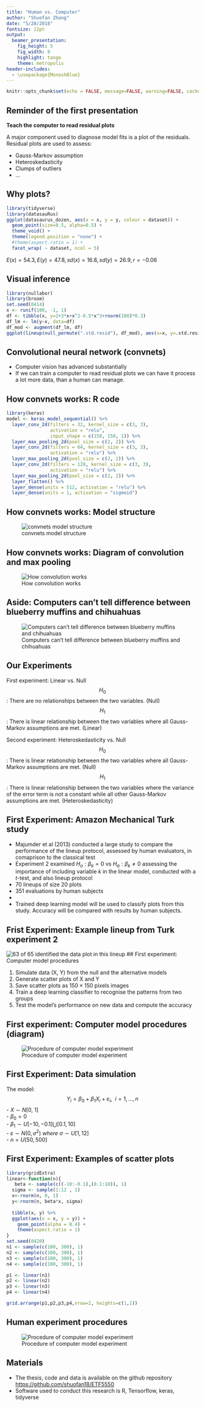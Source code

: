 ```yaml
---
title: "Human vs. Computer"
author: "Shuofan Zhang"
date: "5/28/2018"
fontsize: 12pt
output: 
  beamer_presentation:
    fig_height: 5
    fig_width: 8
    highlight: tango
    theme: metropolis
header-includes:
  - \usepackage{MonashBlue}
---
```


```r
knitr::opts_chunk$set(echo = FALSE, message=FALSE, warning=FALSE, cache=TRUE, dev.args=list(bg=grey(0.9), pointsize=11))
```

## Reminder of the first presentation

**Teach the computer to read residual plots**

A major component used to diagnose model fits is a plot of the residuals. Residual plots are used to assess:

- Gauss-Markov assumption
- Heteroskedasticity
- Clumps of outliers 
- ...

## Why plots? 

```r
library(tidyverse)
library(datasauRus)
ggplot(datasaurus_dozen, aes(x = x, y = y, colour = dataset)) +
  geom_point(size=0.5, alpha=0.5) +
  theme_void() +
  theme(legend.position = "none") +
  #theme(aspect.ratio = 1) +
  facet_wrap( ~ dataset, ncol = 5)
```

$E(x)=54.3, E(y)= 47.8, sd(x) = 16.8, sd(y) = 26.9, r = -0.06$

## Visual inference

```r
library(nullabor)
library(broom)
set.seed(0414)
x <- runif(100, -1, 1)
df <- tibble(x, y=2+3*x+x^2-0.5*x^3+rnorm(100)*0.3)
df_lm <- lm(y~x, data=df)
df_mod <- augment(df_lm, df)
ggplot(lineup(null_permute(".std.resid"), df_mod), aes(x=x, y=.std.resid)) + geom_point() + facet_wrap(~.sample)
```

## Convolutional neural network (convnets)

- Computer vision has advanced substantially
- If we can train a computer to read residual plots we can have it process a lot more data, than a human can manage.

## How convnets works: R code

<!-- adjust the fontsize of R code --> 
<!-- removed one layer for display-->

```r
library(keras)
model <- keras_model_sequential() %>%
  layer_conv_2d(filters = 32, kernel_size = c(3, 3), 
                activation = "relu",
                input_shape = c(150, 150, 1)) %>%
  layer_max_pooling_2d(pool_size = c(2, 2)) %>%
  layer_conv_2d(filters = 64, kernel_size = c(3, 3), 
                activation = "relu") %>%
  layer_max_pooling_2d(pool_size = c(2, 2)) %>%
  layer_conv_2d(filters = 128, kernel_size = c(3, 3), 
                activation = "relu") %>%
  layer_max_pooling_2d(pool_size = c(2, 2)) %>%
  layer_flatten() %>%
  layer_dense(units = 512, activation = "relu") %>%
  layer_dense(units = 1, activation = "sigmoid")
```

## How convnets works: Model structure

![convnets model structure](figures/modelstruc.png)

## How convnets works: Diagram of convolution and max pooling

![How convolution works](figures/diagconv.png)

## Aside: Computers can't tell difference between blueberry muffins and chihuahuas  
![Computers can't tell difference between blueberry muffins and chihuahuas](figures/choc_chip_muffins.jpg)


## Our Experiments

First experiment: Linear vs. Null
$$H_0$$: There are no relationships between the two variables. (Null)
$$H_1$$: There is linear relationship between the two variables where all Gauss-Markov assumptions are met. (Linear)

Second experiment: Heteroskedasticity vs. Null
$$H_0$$: There is linear relationship between the two variables where all Gauss-Markov assumptions are met. (Null)
$$H_1$$: There is linear relationship between the two variables where the variance of the error term is not a constant while all other Gauss-Markov assumptions are met. (Heteroskedasticity)


## First Experiment: Amazon Mechanical Turk study

- Majumder et al (2013) conducted a large study to compare the performance of the lineup protocol, assessed by human evaluators, in comaprison to the classical test
- Experiment 2 examined $H_o: \beta_k=0$ vs $H_a: \beta_k\neq 0$ assessing the importance of including variable $k$ in the linear model, conducted with a $t$-test, and also lineup protocol
- 70 lineups of size 20 plots
- 351 evaluations by human subjects
-
- Trained deep learning model will be used to classify plots from this study. Accuracy will be compared with results by human subjects.

## Frist Experiment: Example lineup from Turk experiment 2

![63 of 65 identified the data plot in this lineup](figures/plot_turk2_300_350_12_3.png)
## First experiment: Computer model procedures

1. Simulate data (X, Y) from the null and the alternative models
2. Generate scatter plots of X and Y
3. Save scatter plots as $150\times150$ pixels images
4. Train a deep learning classifier to recognise the patterns from two groups
5. Test the model's performance on new data and compute the accuracy

##  First experiment: Computer model procedures (diagram)

![Procedure of computer model experiment](figures/diagpc.png)

## First Experiment: Data simulation {#sec:simulation}  

The model:
$$Y_i = \beta_0 + \beta_1 X_{i}  + \varepsilon_i, ~~i=1, \dots , n$$
- $X \sim N[0,\ 1]$  
- $\beta_0 = 0$  
- $\beta_1\sim U[-10, -0.1] \bigcup [0.1, 10]$  
- $\varepsilon\sim N(0, \sigma^2) \ where\ \sigma \sim U[1,12]$  
- $n=U[50,500]$  

## First Experiment: Examples of scatter plots

```r
library(gridExtra)
linear<-function(n){
   beta <- sample(c((-10:-0.1),(0.1:10)), 1)
  sigma <- sample(1:12 , 1)
  x<-rnorm(n, 0, 1)
  y<-rnorm(n, beta*x, sigma)
  
  tibble(x, y) %>% 
  ggplot(aes(x = x, y = y)) + 
    geom_point(alpha = 0.4) +
    theme(aspect.ratio = 1)
}
set.seed(0420)
n1 <- sample(c(100, 300), 1)
n2 <- sample(c(100, 300), 1)
n3 <- sample(c(100, 300), 1)
n4 <- sample(c(100, 300), 1)

p1 <- linear(n1)
p2 <- linear(n2)
p3 <- linear(n3)
p4 <- linear(n4)

grid.arrange(p1,p2,p3,p4,nrow=2, heights=c(1,1)) 
```


## Human experiment procedures
![Procedure of computer model experiment](figures/diaghm.png)


## Materials

- The thesis, code and data is available on the github repository [https://github.com/shuofan18/ETF5550](https://github.com/shuofan18/ETF5550)
- Software used to conduct this research is R, Tensorflow, keras, tidyverse
